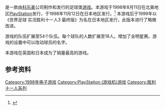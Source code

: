 {{NoteTA
| G1=Games
|1=世界足球 实况胜利十一人
}}
{{redirect|实况足球3|实况世界足球系列的第三作|实况J联赛 最佳射手}}
{{vgname|世界足球 实况胜利十一人3|ja=ワールドサッカー実況ウイニングイレブン3|en=International Superstar Soccer Pro 98|diff=yes}}是一款由[[科乐美|科乐美]]公司制作和发行的足球类[[游戏|游戏]]。本游戏于1998年8月11日在北美地区[[PlayStation_(遊戲機)|PlayStation]]发行，于1998年11月12日在日本地区发行。<ref name="gamefaqs">{{cite web| url = http://www.gamefaqs.com/ps/573772-world-soccer-jikkyou-winning-eleven-3-world-cup-france-98/data| title = Release information| publisher = [[GameFAQs|GameFAQs]]| date = | accessdate = 2016-01-23| archive-date = 2017-01-04| archive-url = https://web.archive.org/web/20170104220953/http://www.gamefaqs.com/ps/573772-world-soccer-jikkyou-winning-eleven-3-world-cup-france-98/data}}</ref> 本游戏后于1999年以《世界足球 实况胜利十一人3 最终版》为名在日本地区发行，此版本进行了略微改进。

游戏的队伍扩展至54个队伍。每个球队的人数扩展至18人。增加了全明星赛。游戏的设置中可以改动球员的名字。

本游戏在英国和日本成为了销量最高的游戏。

== 参考资料 ==
{{Reflist}}

{{胜利十一人系列}}
{{FIFA World Cup symbols}}

{{DEFAULTSORT:World Soccer Jikkyou Winning Eleven 3}}
[[Category:1998年电子游戏|Category:1998年电子游戏]]
[[Category:PlayStation_(游戏机)游戏|Category:PlayStation (游戏机)游戏]]
[[Category:胜利十一人系列|Category:胜利十一人系列]]

{{sports-videogame-stub}}
{{konami-stub}}